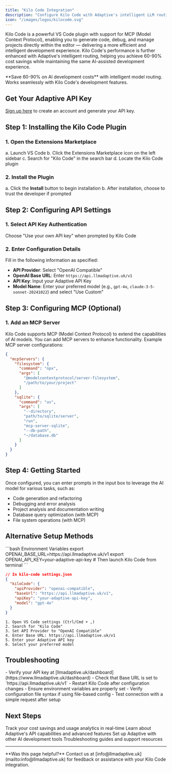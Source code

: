 ```yaml
---
title: "Kilo Code Integration"
description: "Configure Kilo Code with Adaptive's intelligent LLM routing for 60-90% cost savings"
icon: "/images/logos/kilocode.svg"
---
```


Kilo Code is a powerful VS Code plugin with support for MCP (Model Context Protocol), enabling you to generate code, debug, and manage projects directly within the editor — delivering a more efficient and intelligent development experience. Kilo Code's performance is further enhanced with Adaptive's intelligent routing, helping you achieve 60-90% cost savings while maintaining the same AI-assisted development experience.

<Tip>
  **Save 60-90% on AI development costs** with intelligent model routing. Works
  seamlessly with Kilo Code's development features.
</Tip>

## Get Your Adaptive API Key

[Sign up here](https://www.llmadaptive.uk/sign-up?redirect_url=/api-platform/orgs) to create an account and generate your API key.

## Step 1: Installing the Kilo Code Plugin

### 1. Open the Extensions Marketplace

a. Launch VS Code
b. Click the Extensions Marketplace icon on the left sidebar
c. Search for "Kilo Code" in the search bar
d. Locate the Kilo Code plugin

### 2. Install the Plugin

a. Click the **Install** button to begin installation
b. After installation, choose to trust the developer if prompted

## Step 2: Configuring API Settings

### 1. Select API Key Authentication

Choose "Use your own API key" when prompted by Kilo Code

### 2. Enter Configuration Details

Fill in the following information as specified:

- **API Provider**: Select "OpenAI Compatible"
- **OpenAI Base URL**: Enter `https://api.llmadaptive.uk/v1`
- **API Key**: Input your Adaptive API Key
- **Model Name**: Enter your preferred model (e.g., `gpt-4o`, `claude-3-5-sonnet-20241022`) and select "Use Custom"

## Step 3: Configuring MCP (Optional)

### 1. Add an MCP Server

Kilo Code supports MCP (Model Context Protocol) to extend the capabilities of AI models. You can add MCP servers to enhance functionality. Example MCP server configurations:

```json
{
  "mcpServers": {
    "filesystem": {
      "command": "npx",
      "args": [
        "@modelcontextprotocol/server-filesystem",
        "/path/to/your/project"
      ]
    },
    "sqlite": {
      "command": "uv",
      "args": [
        "--directory",
        "path/to/sqlite/server",
        "run",
        "mcp-server-sqlite",
        "--db-path",
        "~/database.db"
      ]
    }
  }
}
```

## Step 4: Getting Started

Once configured, you can enter prompts in the input box to leverage the AI model for various tasks, such as:

- Code generation and refactoring
- Debugging and error analysis
- Project analysis and documentation writing
- Database query optimization (with MCP)
- File system operations (with MCP)

## Alternative Setup Methods

<CodeGroup>
```bash Environment Variables
export OPENAI_BASE_URL=https://api.llmadaptive.uk/v1
export OPENAI_API_KEY=your-adaptive-api-key
# Then launch Kilo Code from terminal
```

```json Configuration File
// In kilo-code settings.json
{
  "kiloCode": {
    "apiProvider": "openai-compatible",
    "baseUrl": "https://api.llmadaptive.uk/v1",
    "apiKey": "your-adaptive-api-key",
    "model": "gpt-4o"
  }
}
```

```text Manual Configuration
1. Open VS Code settings (Ctrl/Cmd + ,)
2. Search for "Kilo Code"
3. Set API Provider to "OpenAI Compatible"
4. Enter Base URL: https://api.llmadaptive.uk/v1
5. Enter your Adaptive API key
6. Select your preferred model
```

</CodeGroup>

## Troubleshooting

<AccordionGroup>
<Accordion title="Connection Issues" icon="wifi-off">
- Verify your API key at [llmadaptive.uk/dashboard](https://www.llmadaptive.uk/dashboard)
- Check that Base URL is set to `https://api.llmadaptive.uk/v1`
- Restart Kilo Code after configuration changes
</Accordion>

<Accordion title="Configuration Errors" icon="gear">
- Ensure environment variables are properly set
- Verify configuration file syntax if using file-based config
- Test connection with a simple request after setup
</Accordion>
</AccordionGroup>

## Next Steps

<CardGroup cols={2}>
  <Card
    title="Monitor Usage & Savings"
    href="https://www.llmadaptive.uk/dashboard"
    icon="chart-line"
    cta="View Dashboard"
  >
    Track your cost savings and usage analytics in real-time
  </Card>
  <Card
    title="API Documentation"
    href="/api-reference/chat-completions"
    icon="book"
    cta="View API Docs"
  >
    Learn about Adaptive's API capabilities and advanced features
  </Card>
  <Card
    title="Other Tools"
    href="/developer-tools/claude-code"
    icon="code"
    cta="Explore Tools"
  >
    Set up Adaptive with other AI development tools
  </Card>
  <Card
    title="Get Support"
    href="/troubleshooting"
    icon="life-ring"
    cta="Get Help"
  >
    Troubleshooting guides and support resources
  </Card>
</CardGroup>

---

<Note>
  **Was this page helpful?** Contact us at
  [info@llmadaptive.uk](mailto:info@llmadaptive.uk) for feedback or assistance
  with your Kilo Code integration.
</Note>

